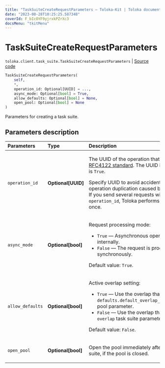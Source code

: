 ```yaml
---
title: "TaskSuiteCreateRequestParameters — Toloka-Kit | Toloka documentation"
date: "2023-08-28T10:25:25.587348"
coverId: F_bIcOYF9yjrxkPZrXc3
docsMenu: "tkitMenu"
---
```


# TaskSuiteCreateRequestParameters

`toloka.client.task_suite.TaskSuiteCreateRequestParameters` | [Source code](https://github.com/Toloka/toloka-kit/blob/v1.2.1/src/client/task_suite.py#L78)

```python
TaskSuiteCreateRequestParameters(
    self,
    *,
    operation_id: Optional[UUID] = ...,
    async_mode: Optional[bool] = True,
    allow_defaults: Optional[bool] = None,
    open_pool: Optional[bool] = None
)
```

Parameters for creating a task suite.

## Parameters description

| Parameters | Type | Description |
| :----------| :----| :-----------|
`operation_id`|**Optional\[UUID\]**|<p>The UUID of the operation that conforms to the [RFC4122 standard](https://tools.ietf.org/html/rfc4122). The UUID is used if `async_mode` is `True`.</p> <p>Specify UUID to avoid accidental errors like Toloka operation duplication caused by network problems. If you send several requests with the same `operation_id`, Toloka performs the operation only once.</p>
`async_mode`|**Optional\[bool\]**|<p>Request processing mode:</p> <ul> <li>`True` — Asynchronous operation is started internally.</li> <li>`False` — The request is processed synchronously.</li> </ul> <p>Default value: `True`.</p>
`allow_defaults`|**Optional\[bool\]**|<p>Active overlap setting:</p> <ul> <li>`True` — Use the overlap that is set in the `defaults.default_overlap_for_new_task_suites` pool parameter.</li> <li>`False` — Use the overlap that is set in the `overlap` task suite parameter.</li> </ul> <p>Default value: `False`.</p>
`open_pool`|**Optional\[bool\]**|<p>Open the pool immediately after creating a task suite, if the pool is closed.</p>